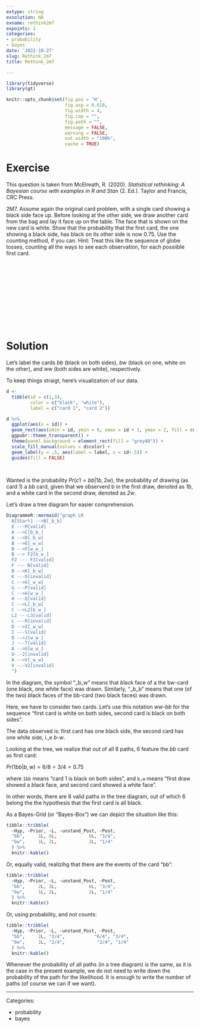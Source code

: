 ```yaml
---
extype: string
exsolution: NA
exname: rethink2m7
expoints: 1
categories:
- probability
- bayes
date: '2022-10-27'
slug: Rethink_2m7
title: Rethink_2m7

---
```




```r
library(tidyverse)
library(gt)
```


```r
knitr::opts_chunk$set(fig.pos = 'H',
                      fig.asp = 0.618,
                      fig.width = 4,
                      fig.cap = "", 
                      fig.path = "",
                      message = FALSE,
                      warning = FALSE,
                      out.width = "100%",
                      cache = TRUE)
```








# Exercise

This question is taken from McElreath, R. (2020). *Statistical rethinking: A Bayesian course with examples in R and Stan* (2. Ed.). Taylor and Francis, CRC Press.


2M7. Assume again the original card problem, with a single card showing a black side face up. 
Before looking at the other side, 
we draw another card from the bag and lay it face up on the table. 
The face that is shown on the new card is white. 
Show that the probability that the first card, the one showing a black side, 
has black on its other side is now 0.75. Use the counting method, if you can. 
Hint: Treat this like the sequence of globe tosses, 
counting all the ways to see each observation, for each possiible first card.


</br>
</br>
</br>
</br>
</br>
</br>
</br>
</br>
</br>
</br>

# Solution

Let's label the cards *bb* (black on both sides), *bw* (black on one, white on the other), and *ww* (both sides are white), respectively.

To keep things straigt, here's visualization of our data.

```r
d <-
  tibble(id = c(1,3),
         color = c("black", "white"),
         label = c("card 1", "card 2"))

d %>% 
  ggplot(aes(x = id)) +
  geom_rect(aes(xmin = id, ymin = 0, xmax = id + 1, ymax = 2, fill = color), color = "grey80") + 
  ggpubr::theme_transparent() +
  theme(panel.background = element_rect(fill = "grey40")) +
  scale_fill_manual(values = d$color) +
  geom_label(y = .5, aes(label = label, x = id+.5)) +
  guides(fill = FALSE)
  
  
```


Wanted is the probability $Pr(c1=bb|1b,2w)$, the probability of drawing (as card 1) a *bb*  card, given that we observerd b in the first draw, denoted as *1b*, and a white card in the second draw, denoted as *2w*.


Let's draw a tree diagram for easier comprehension.


```r
DiagrammeR::mermaid("graph LR
  A[Start] -->B[_b_b]
  E ---M[valid]
  A -->C[b_b_]
  A -->D[_b_w]
  B -->E[_w_w]
  B -->F[w_w_]
  B --> F2[b_w_]
  F2 --- F3[valid]
  F --- N[valid]
  B -->K[_b_w]
  K ---O[invalid]
  C -->G[_w_w]
  G ---P[valid]
  C -->H[w_w_]
  H ---Q[valid]
  C -->L[_b_w]
  C -->L2[b_w_]
  L2 ---L3[valid]
  L ---R[invalid]
  D -->I[_w_w]
  I ---S[valid]
  D -->J[w_w_]
  J ---T[valid]
  A -->U[w_w_]
  U-.-2[invalid]
  A -->V[_w_w]
  V -.-V2[invalid]
  ")
```

In the diagram, the symbol "_b_w" means that *b*lack face of a the bw-card (one black, one white face) was drawn. 
Similarly, "_b_b" means that one (of the two) *b*lack faces of the bb-card (two black faces) was drawn.


Here, we have to consider two cards. Let's use this notation *ww-bb* for the sequence "first card is white on both sides, second card is black on both sides".

The data observed is: first card has one black side, the second card has one white side, i.,e *b-w*.



Looking at the tree, we realize that out of all 8  paths, 6 feature the *bb* card as first card:

$Pr(1bb|b,w) = 6/8 = 3/4 = 0.75$

where `1bb` means "card 1 is black on both sides", and `b,w` means "first draw showed a *b*lack face, and second card showed a *w*hite face".


In other words, there are 8 valid paths in the tree diagram, out of which 6 belong the the hypothesis that the first card is all black.    

As a Bayes-Grid (or "Bayes-Box") we can depict the situation like this:


```r

tibble::tribble(
  ~Hyp, ~Prior, ~L, ~unstand_Post, ~Post,
  "bb",     1L, 6L,            6L, "3/4",
  "bw",     1L, 2L,            2L, "1/4"
  ) %>% 
  knitr::kable()

```


Or, equally valid, realizihg that there are the events of the card "bb":

```r

tibble::tribble(
  ~Hyp, ~Prior, ~L, ~unstand_Post, ~Post,
  "bb",     2L, 3L,            6L, "3/4",
  "bw",     1L, 2L,            2L, "1/4"
  ) %>% 
  knitr::kable()

```




Or, using probability, and not counts:

```r

tibble::tribble(
  ~Hyp, ~Prior, ~L, ~unstand_Post, ~Post,
  "bb",     2L, "3/4",           "6/4", "3/4",
  "bw",     1L, "2/4",            "2/4", "1/4"
  ) %>% 
  knitr::kable()

```


Whenever the probability of all paths (in a tree diagram) is the same, as it is the case in the present example, we do not need to write down the probability of the path for the likelihood. It is enough to write the number of paths (of course we can if we want).




---

Categories: 

- probability
- bayes

